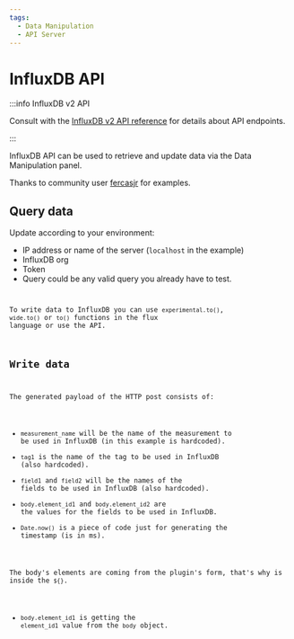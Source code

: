 ```yaml
---
tags:
  - Data Manipulation
  - API Server
---
```



# InfluxDB API

:::info InfluxDB v2 API

Consult with the [InfluxDB v2 API reference](https://docs.influxdata.com/influxdb/cloud/reference/api/) for details about API endpoints.

:::

InfluxDB API can be used to retrieve and update data via the Data Manipulation panel.

Thanks to community user [fercasjr](https://github.com/fercasjr) for examples.

## Query data

Update according to your environment:

- IP address or name of the server (`localhost` in the example)
- InfluxDB org
- Token
- Query could be any valid query you already have to test.

<Code
  url="https://github.com/VolkovLabs/volkovlabs.io/blob/main/docs/volkovlabs-form-panel/servers/influx-query.js"
  language="js"
/>

To write data to InfluxDB you can use `experimental.to()`, `wide.to()` or `to()` functions in the flux language or use the API.

## Write data

The generated payload of the HTTP post consists of:

- `measurement_name` will be the name of the measurement to be used in InfluxDB (in this example is hardcoded).
- `tag1` is the name of the tag to be used in InfluxDB (also hardcoded).
- `field1` and `field2` will be the names of the fields to be used in InfluxDB (also hardcoded).
- `body.element_id1` and `body.element_id2` are the values for the fields to be used in InfluxDB.
- `Date.now()` is a piece of code just for generating the timestamp (is in ms).

The body's elements are coming from the plugin's form, that's why is inside the `${}`.

- `body.element_id1` is getting the `element_id1` value from the `body` object.

<Code
  url="https://github.com/VolkovLabs/volkovlabs.io/blob/main/docs/volkovlabs-form-panel/servers/influx-write.js"
  language="js"
/>
